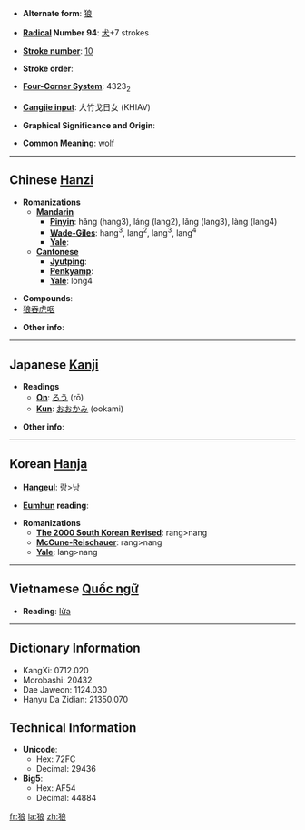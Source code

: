 * '''Alternate form''': [[狼]]

* '''[[Wiktionary:Chinese radical index| Radical]] Number 94''': [[Wiktionary:Chinese radical index 犬|犬]]+7 strokes

* '''[[Wiktionary:Chinese total strokes index|Stroke number]]''': [[Wiktionary:Chinese total strokes index 10|10]]

* '''Stroke order''': 

* '''[[Wiktionary:Chinese four corner index|Four-Corner System]]''': 4323<sub>2</sub>

* '''[[Wiktionary:Chinese Cangjie index|Cangjie input]]''': 大竹戈日女 (KHIAV)

* '''Graphical Significance and Origin''': 

* '''Common Meaning''': [[wolf]]

----

== Chinese [[Hanzi]] ==

* '''Romanizations'''
** '''[[Mandarin]]'''
*** '''[[Pinyin]]''': hǎng (hang3), láng (lang2), lǎng (lang3), làng (lang4)
*** '''[[Wade-Giles]]''': hang<sup>3</sup>, lang<sup>2</sup>, lang<sup>3</sup>, lang<sup>4</sup>
*** '''[[Yale]]''': 
** '''[[Cantonese]]'''
*** '''[[Jyutping]]''':
*** '''[[Penkyamp]]''': 
*** '''[[Yale]]''': long4

* '''Compounds''':
* [[狼吞虎咽]]<!-- is this a single word/idiom? -->

* '''Other info''': 

----

== Japanese [[Kanji]] ==

* '''Readings'''
** '''[[On]]''': [[ろう]] (rō)
** '''[[Kun]]''': [[おおかみ]] (ookami)

* '''Other info''':  

----

== Korean [[Hanja]] ==

* '''[[Hangeul]]''': [[랑]]>[[낭]]

* '''[[Eumhun]] reading''': 

* '''Romanizations'''
** '''[[The 2000 South Korean Revised Romanization|The 2000 South Korean Revised]]''': rang>nang
** '''[[McCune-Reischauer]]''': rang>nang
** '''[[Yale]]''': lang>nang


----

== Vietnamese [[Quốc ngữ]] ==

* '''Reading''': [[lừa]]

----

== Dictionary Information ==

* KangXi: 0712.020
* Morobashi: 20432
* Dae Jaweon: 1124.030
* Hanyu Da Zidian: 21350.070

== Technical Information ==

* '''Unicode''':
** Hex: 72FC
** Decimal: 29436
* '''Big5''':
** Hex: AF54
** Decimal: 44884
[[fr:狼]]
[[la:狼]]
[[zh:狼]]